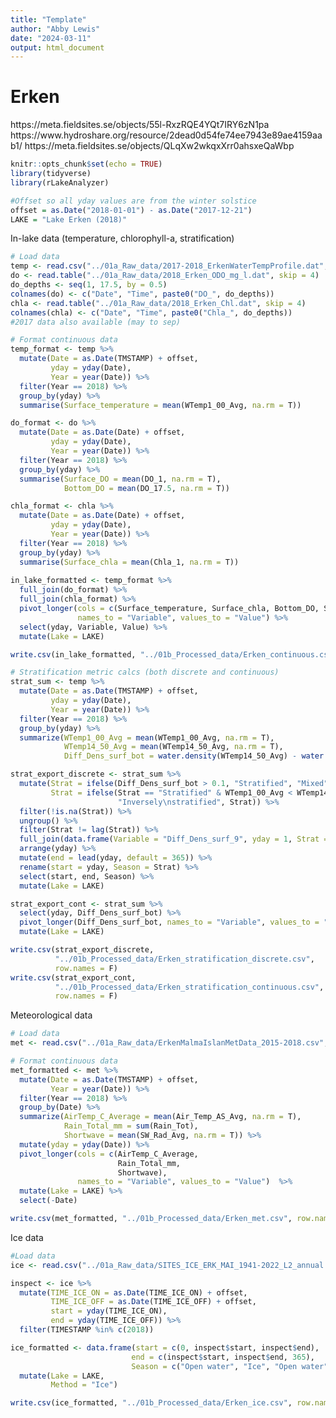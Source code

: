 ```yaml
---
title: "Template"
author: "Abby Lewis"
date: "2024-03-11"
output: html_document
---
```


# Erken

https://meta.fieldsites.se/objects/55l-RxzRQE4YQt7IRY6zN1pa
https://www.hydroshare.org/resource/2dead0d54fe74ee7943e89ae4159aab1/ 
https://meta.fieldsites.se/objects/QLqXw2wkqxXrr0ahsxeQaWbp

```r
knitr::opts_chunk$set(echo = TRUE)
library(tidyverse)
library(rLakeAnalyzer)

#Offset so all yday values are from the winter solstice
offset = as.Date("2018-01-01") - as.Date("2017-12-21")
LAKE = "Lake Erken (2018)"
```

In-lake data (temperature, chlorophyll-a, stratification)

```r
# Load data
temp <- read.csv("../01a_Raw_data/2017-2018_ErkenWaterTempProfile.dat", skip = 1)
do <- read.table("../01a_Raw_data/2018_Erken_ODO_mg_l.dat", skip = 4)
do_depths <- seq(1, 17.5, by = 0.5)
colnames(do) <- c("Date", "Time", paste0("DO_", do_depths))
chla <- read.table("../01a_Raw_data/2018_Erken_Chl.dat", skip = 4)
colnames(chla) <- c("Date", "Time", paste0("Chla_", do_depths))
#2017 data also available (may to sep)

# Format continuous data
temp_format <- temp %>%
  mutate(Date = as.Date(TMSTAMP) + offset, 
         yday = yday(Date),
         Year = year(Date)) %>%
  filter(Year == 2018) %>%
  group_by(yday) %>%
  summarise(Surface_temperature = mean(WTemp1_00_Avg, na.rm = T)) 

do_format <- do %>%
  mutate(Date = as.Date(Date) + offset, 
         yday = yday(Date),
         Year = year(Date)) %>%
  filter(Year == 2018) %>%
  group_by(yday) %>%
  summarise(Surface_DO = mean(DO_1, na.rm = T),
            Bottom_DO = mean(DO_17.5, na.rm = T))

chla_format <- chla %>%
  mutate(Date = as.Date(Date) + offset, 
         yday = yday(Date),
         Year = year(Date)) %>%
  filter(Year == 2018) %>%
  group_by(yday) %>%
  summarise(Surface_chla = mean(Chla_1, na.rm = T))
  
in_lake_formatted <- temp_format %>%
  full_join(do_format) %>%
  full_join(chla_format) %>%
  pivot_longer(cols = c(Surface_temperature, Surface_chla, Bottom_DO, Surface_DO), 
               names_to = "Variable", values_to = "Value") %>%
  select(yday, Variable, Value) %>%
  mutate(Lake = LAKE)

write.csv(in_lake_formatted, "../01b_Processed_data/Erken_continuous.csv", row.names = F)

# Stratification metric calcs (both discrete and continuous)
strat_sum <- temp %>%
  mutate(Date = as.Date(TMSTAMP) + offset, 
         yday = yday(Date),
         Year = year(Date)) %>%
  filter(Year == 2018) %>%
  group_by(yday) %>%
  summarize(WTemp1_00_Avg = mean(WTemp1_00_Avg, na.rm = T),
            WTemp14_50_Avg = mean(WTemp14_50_Avg, na.rm = T),
            Diff_Dens_surf_bot = water.density(WTemp14_50_Avg) - water.density(WTemp1_00_Avg)) 

strat_export_discrete <- strat_sum %>%
  mutate(Strat = ifelse(Diff_Dens_surf_bot > 0.1, "Stratified", "Mixed"),
         Strat = ifelse(Strat == "Stratified" & WTemp1_00_Avg < WTemp14_50_Avg,
                        "Inversely\nstratified", Strat)) %>%
  filter(!is.na(Strat)) %>%
  ungroup() %>%
  filter(Strat != lag(Strat)) %>%
  full_join(data.frame(Variable = "Diff_Dens_surf_9", yday = 1, Strat = "Mixed")) %>%
  arrange(yday) %>%
  mutate(end = lead(yday, default = 365)) %>%
  rename(start = yday, Season = Strat) %>%
  select(start, end, Season) %>%
  mutate(Lake = LAKE)

strat_export_cont <- strat_sum %>%
  select(yday, Diff_Dens_surf_bot) %>%
  pivot_longer(Diff_Dens_surf_bot, names_to = "Variable", values_to = "Value") %>%
  mutate(Lake = LAKE)

write.csv(strat_export_discrete, 
          "../01b_Processed_data/Erken_stratification_discrete.csv", 
          row.names = F)
write.csv(strat_export_cont, 
          "../01b_Processed_data/Erken_stratification_continuous.csv", 
          row.names = F)
```

Meteorological data

```r
# Load data
met <- read.csv("../01a_Raw_data/ErkenMalmaIslanMetData_2015-2018.csv", skip = 3)

# Format continuous data
met_formatted <- met %>%
  mutate(Date = as.Date(TMSTAMP) + offset,
         Year = year(Date)) %>%
  filter(Year == 2018) %>%
  group_by(Date) %>%
  summarize(AirTemp_C_Average = mean(Air_Temp_AS_Avg, na.rm = T),
            Rain_Total_mm = sum(Rain_Tot),
            Shortwave = mean(SW_Rad_Avg, na.rm = T)) %>%
  mutate(yday = yday(Date)) %>%
  pivot_longer(cols = c(AirTemp_C_Average,
                        Rain_Total_mm,
                        Shortwave), 
               names_to = "Variable", values_to = "Value")  %>%
  mutate(Lake = LAKE) %>%
  select(-Date)

write.csv(met_formatted, "../01b_Processed_data/Erken_met.csv", row.names = F)
```

Ice data

```r
#Load data
ice <- read.csv("../01a_Raw_data/SITES_ICE_ERK_MAI_1941-2022_L2_annual.csv", skip = 27)

inspect <- ice %>%
  mutate(TIME_ICE_ON = as.Date(TIME_ICE_ON) + offset,
         TIME_ICE_OFF = as.Date(TIME_ICE_OFF) + offset, 
         start = yday(TIME_ICE_ON),
         end = yday(TIME_ICE_OFF)) %>%
  filter(TIMESTAMP %in% c(2018))

ice_formatted <- data.frame(start = c(0, inspect$start, inspect$end),
                           end = c(inspect$start, inspect$end, 365),
                           Season = c("Open water", "Ice", "Open water")) %>%
  mutate(Lake = LAKE,
         Method = "Ice") 

write.csv(ice_formatted, "../01b_Processed_data/Erken_ice.csv", row.names = F)
```
